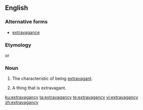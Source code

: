 ==English==

===Alternative forms===
* [[extravagance]]

===Etymology===
{{suffix|extravagant|cy|lang=en}} or {{suffix|extravagance|y|lang=en}}

===Noun===
{{en-noun|~|extravagancies}}

# {{label|en|archaic|17-19th centuries}} The characteristic of being [[extravagant]].
# {{label|en|archaic|17-19th centuries}} A thing that is extravagant.

[[ku:extravagancy]]
[[ta:extravagancy]]
[[te:extravagancy]]
[[vi:extravagancy]]
[[zh:extravagancy]]